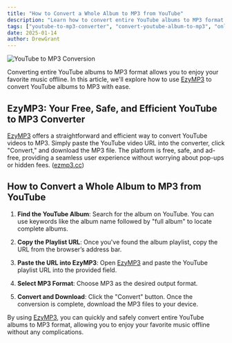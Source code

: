 ```yaml
---
title: "How to Convert a Whole Album to MP3 from YouTube"
description: "Learn how to convert entire YouTube albums to MP3 format using EzyMP3. Discover the easiest and safest way to enjoy your favorite music offline."
tags: ["youtube-to-mp3-converter", "convert-youtube-album-to-mp3", "online-mp3-converter"]
date: 2025-01-14
author: DrewGrant
---
```


![YouTube to MP3 Conversion](/assets/images/blog/illustration-youtube-to-mp3-converter.webp)

Converting entire YouTube albums to MP3 format allows you to enjoy your favorite music offline. In this article, we'll explore how to use [EzyMP3](/) to convert YouTube albums to MP3 with ease.

## EzyMP3: Your Free, Safe, and Efficient YouTube to MP3 Converter

[EzyMP3](/) offers a straightforward and efficient way to convert YouTube videos to MP3. Simply paste the YouTube video URL into the converter, click "Convert," and download the MP3 file. The platform is free, safe, and ad-free, providing a seamless user experience without worrying about pop-ups or hidden fees. ([ezmp3.cc](https://ezmp3.cc/v3?utm_source=chatgpt.com))

## How to Convert a Whole Album to MP3 from YouTube

1. **Find the YouTube Album**: Search for the album on YouTube. You can use keywords like the album name followed by "full album" to locate complete albums.

2. **Copy the Playlist URL**: Once you've found the album playlist, copy the URL from the browser’s address bar.

3. **Paste the URL into EzyMP3**: Open [EzyMP3](/) and paste the YouTube playlist URL into the provided field.

4. **Select MP3 Format**: Choose MP3 as the desired output format.

5. **Convert and Download**: Click the "Convert" button. Once the conversion is complete, download the MP3 files to your device.

By using [EzyMP3](/), you can quickly and safely convert entire YouTube albums to MP3 format, allowing you to enjoy your favorite music offline without any complications.
